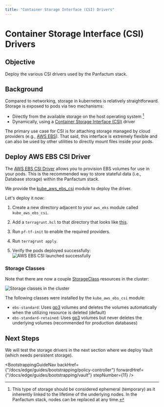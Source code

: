 ```yaml
---
title: "Container Storage Interface (CSI) Drivers"
---
```



# Container Storage Interface (CSI) Drivers

## Objective

Deploy the various CSI drivers used by the Panfactum stack.

## Background

Compared to networking, storage in kubernetes is relatively straightforward. Storage is exposed to pods
via two mechanisms:

- Directly from the available storage on the host operating system [^1]
- Dynamically, using a [Container Storage Interface (CSI)](https://kubernetes.io/blog/2019/01/15/container-storage-interface-ga/) driver

[^1]:
    This type of storage should be considered ephemeral (temporary) as it inherently linked to the lifetime of the underlying
    nodes. In the Panfactum stack, nodes can be replaced at any time.

The primary use case for CSI is for attaching storage managed by cloud providers (e.g., [AWS EBS](https://aws.amazon.com/ebs/)). That said,
this interface is extremely flexible and can also be used by other utilities to directly mount files inside your pods.

## Deploy AWS EBS CSI Driver

The [AWS EBS CSI Driver](https://github.com/kubernetes-sigs/aws-ebs-csi-driver) allows you to provision EBS volumes for
use in your pods. This is the recommended way to store stateful data (i.e., Database storage) within the Panfactum stack.

We provide the [kube_aws_ebs_csi](/docs/edge/reference/infrastructure-modules/direct/kubernetes/kube_aws_ebs_csi) module to deploy the driver.

Let's deploy it now:

1. Create a new directory adjacent to your `aws_eks` module called `kube_aws_ebs_csi`.

2. Add a `terragrunt.hcl` to that directory that looks like [this](https://github.com/Panfactum/stack/blob/__PANFACTUM_VERSION_EDGE__/packages/reference/environments/production/us-east-2/kube_aws_ebs_csi/terragrunt.hcl).

3. Run `pf-tf-init` to enable the required providers.

4. Run `terragrunt apply`.

5. Verify the pods deployed successfully:
   <Image src={ebsCSILaunchImg} alt="AWS EBS CSI launched successfully" />

### Storage Classes

Note that there are now a couple [StorageClass](https://kubernetes.io/docs/concepts/storage/storage-classes/) resources
in the cluster:

<Image src={storageClassesImg} alt="Storage classes in the cluster" />

The following classes were installed by the `kube_aws_ebs_csi` module:

- `ebs-standard`: Uses [gp3](https://aws.amazon.com/ebs/general-purpose/) volumes and deletes the volumes automatically
  when the utilizing resource is deleted (default)
- `ebs-standard-retained`: Uses [gp3](https://aws.amazon.com/ebs/general-purpose/) volumes but never deletes the underlying
  volumes (recommended for production databases)

## Next Steps

We will test the storage drivers in the next section where we deploy Vault (which needs persistent storage).

<BootstrappingGuideNav
  backHref={"/docs/edge/guides/bootstrapping/policy-controller"}
  forwardHref={"/docs/edge/guides/bootstrapping/vault"}
  stepNumber={11}
/>
